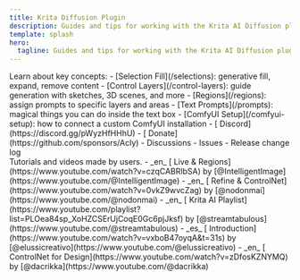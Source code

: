 ```yaml
---
title: Krita Diffusion Plugin
description: Guides and tips for working with the Krita AI Diffusion plugin
template: splash
hero:
  tagline: Guides and tips for working with the Krita AI Diffusion plugin
---
```



<div class="front-cards">
	<div>
		<Card title="Guides">
			Learn about key concepts:
			- [Selection Fill](/selections): generative fill, expand, remove content
			- [Control Layers](/control-layers): guide generation with sketches, 3D scenes, and more
			- [Regions](/regions): assign prompts to specific layers and areas
			- [Text Prompts](/prompts): magical things you can do inside the text box
			- [ComfyUI Setup](/comfyui-setup): how to connect a custom ComfyUI installation
		</Card>
		<Card title="Community & Links">
			- [<Icon name="discord" class="inline-icon" /> Discord](https://discord.gg/pWyzHfHHhU)
			- [<Icon name="heart" class="inline-icon" /> Donate](https://github.com/sponsors/Acly)
			- <ExternalLink href="https://github.com/Acly/krita-ai-diffusion/discussions"><Icon name="comment" class="inline-icon" /> Discussions</ExternalLink>
			- <ExternalLink href="https://github.com/Acly/krita-ai-diffusion/issues"><Icon name="warning" class="inline-icon" /> Issues</ExternalLink>
			- <ExternalLink href="https://github.com/Acly/krita-ai-diffusion/releases"><Icon name="seti:csv" class="inline-icon" /> Release change log</ExternalLink>
		</Card>
	</div>
	<Card title="Resources">
		Tutorials and videos made by users.
		- _en_ [<Icon name="youtube" class="inline-icon" /> Live & Regions](https://www.youtube.com/watch?v=czqCABRlbSA) by [@IntelligentImage](https://www.youtube.com/@IntelligentImage)
		- _en_ [<Icon name="youtube" class="inline-icon" /> Refine & ControlNet](https://www.youtube.com/watch?v=0vkZ9wvcZag) by [@nodonmai](https://www.youtube.com/@nodonmai)
		- _en_ [<Icon name="youtube" class="inline-icon" /> Krita AI Playlist](https://www.youtube.com/playlist?list=PLOea84sp_XoHZCSErUjCoqE0Gc6pjJksf) by [@streamtabulous](https://www.youtube.com/@streamtabulous)
		- _es_ [<Icon name="youtube" class="inline-icon" /> Introduction](https://www.youtube.com/watch?v=vxboB47oyqA&t=31s) by [@elussicreativo](https://www.youtube.com/@elussicreativo)
		- _en_ [<Icon name="youtube" class="inline-icon" /> ControlNet for Design](https://www.youtube.com/watch?v=zDfosKZNYMQ) by [@dacrikka](https://www.youtube.com/@dacrikka)
	</Card>
</div>
